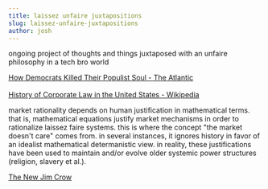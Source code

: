 ```yaml
---
title: laissez unfaire juxtapositions
slug: laissez-unfaire-juxtapositions
author: josh
---
```


ongoing project of thoughts and things juxtaposed with an unfaire philosophy in a tech bro world

<a href="https://www.theatlantic.com/politics/archive/2016/10/how-democrats-killed-their-populist-soul/504710/">
  How Democrats Killed Their Populist Soul - The Atlantic
</a>
<br />
<br />
<a href="https://en.wikipedia.org/wiki/History_of_corporate_law_in_the_United_States">
  History of Corporate Law in the United States - Wikipedia
</a>

market rationality depends on human justification in mathematical terms. that is, mathematical equations justify market mechanisms in order to rationalize laissez faire systems. this is where the concept "the market doesn't care" comes from. in several instances, it ignores history in favor of an idealist mathematical determanistic view. in reality, these justifications have been used to maintain and/or evolve older systemic power structures (religion, slavery et al.).

<a href="https://newjimcrow.com/">The New Jim Crow</a>
